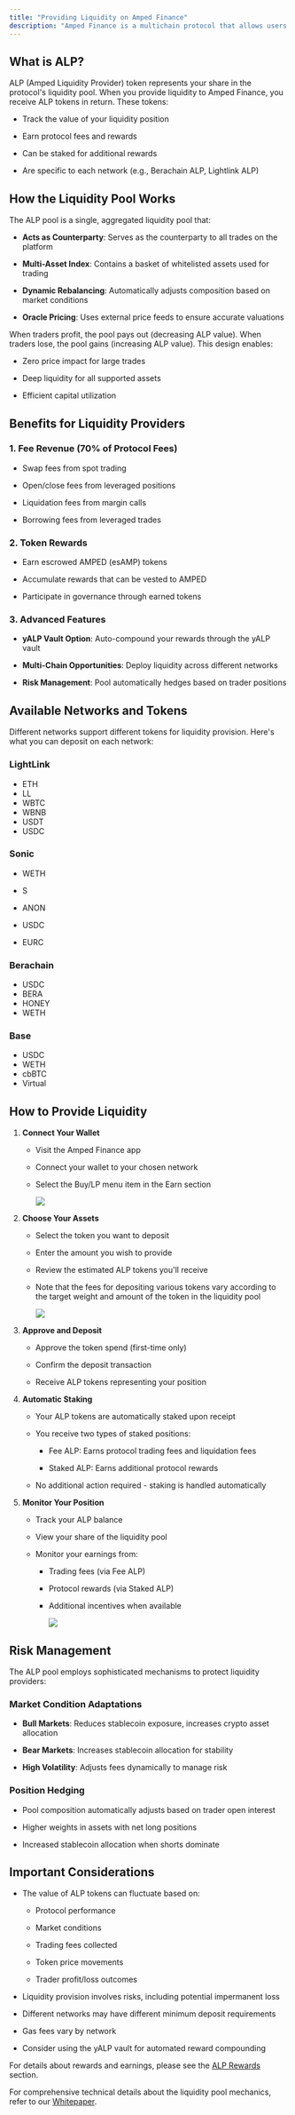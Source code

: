 ```yaml
---
title: "Providing Liquidity on Amped Finance"
description: "Amped Finance is a multichain protocol that allows users to provide liquidity across different networks. By providing liquidity, you become a part of the protocol's liquidity pool and earn rewards through the ALP token."
---
```


## What is ALP?

ALP (Amped Liquidity Provider) token represents your share in the protocol's liquidity pool. When you provide liquidity to Amped Finance, you receive ALP tokens in return. These tokens:

* Track the value of your liquidity position

* Earn protocol fees and rewards

* Can be staked for additional rewards

* Are specific to each network (e.g., Berachain ALP, Lightlink ALP)

## How the Liquidity Pool Works

The ALP pool is a single, aggregated liquidity pool that:

* **Acts as Counterparty**: Serves as the counterparty to all trades on the platform

* **Multi-Asset Index**: Contains a basket of whitelisted assets used for trading

* **Dynamic Rebalancing**: Automatically adjusts composition based on market conditions

* **Oracle Pricing**: Uses external price feeds to ensure accurate valuations

When traders profit, the pool pays out (decreasing ALP value). When traders lose, the pool gains (increasing ALP value). This design enables:

* Zero price impact for large trades

* Deep liquidity for all supported assets

* Efficient capital utilization

## Benefits for Liquidity Providers

### 1. **Fee Revenue (70% of Protocol Fees)**

* Swap fees from spot trading

* Open/close fees from leveraged positions

* Liquidation fees from margin calls

* Borrowing fees from leveraged trades

### 2. **Token Rewards**

* Earn escrowed AMPED (esAMP) tokens

* Accumulate rewards that can be vested to AMPED

* Participate in governance through earned tokens

### 3. **Advanced Features**

* **yALP Vault Option**: Auto-compound your rewards through the yALP vault

* **Multi-Chain Opportunities**: Deploy liquidity across different networks

* **Risk Management**: Pool automatically hedges based on trader positions

## Available Networks and Tokens

Different networks support different tokens for liquidity provision. Here's what you can deposit on each network:

### LightLink

* ETH
* LL
* WBTC
* WBNB
* USDT
* USDC

### Sonic

* WETH

* S
* ANON
* USDC
* EURC

### Berachain

* USDC
* BERA
* HONEY
* WETH

### Base

* USDC
* WETH
* cbBTC
* Virtual

## How to Provide Liquidity

1. **Connect Your Wallet**

   * Visit the Amped Finance app

   * Connect your wallet to your chosen network

   * Select the Buy/LP menu item in the Earn section

     ![](/buy-alp.png)

2. **Choose Your Assets**

   * Select the token you want to deposit

   * Enter the amount you wish to provide

   * Review the estimated ALP tokens you'll receive

   * Note that the fees for depositing various tokens vary according to the target weight and amount of the token in the liquidity pool

     ![](/buy-alp-swap.png)

3. **Approve and Deposit**

   * Approve the token spend (first-time only)

   * Confirm the deposit transaction

   * Receive ALP tokens representing your position

4. **Automatic Staking**

   * Your ALP tokens are automatically staked upon receipt

   * You receive two types of staked positions:

     * Fee ALP: Earns protocol trading fees and liquidation fees

     * Staked ALP: Earns additional protocol rewards

   * No additional action required - staking is handled automatically

5. **Monitor Your Position**

   * Track your ALP balance

   * View your share of the liquidity pool

   * Monitor your earnings from:

     * Trading fees (via Fee ALP)

     * Protocol rewards (via Staked ALP)

     * Additional incentives when available

       ![](/earn-dash.png)

## Risk Management

The ALP pool employs sophisticated mechanisms to protect liquidity providers:

### **Market Condition Adaptations**

* **Bull Markets**: Reduces stablecoin exposure, increases crypto asset allocation

* **Bear Markets**: Increases stablecoin allocation for stability

* **High Volatility**: Adjusts fees dynamically to manage risk

### **Position Hedging**

* Pool composition automatically adjusts based on trader open interest

* Higher weights in assets with net long positions

* Increased stablecoin allocation when shorts dominate

## Important Considerations

* The value of ALP tokens can fluctuate based on:

  * Protocol performance

  * Market conditions

  * Trading fees collected

  * Token price movements

  * Trader profit/loss outcomes

* Liquidity provision involves risks, including potential impermanent loss

* Different networks may have different minimum deposit requirements

* Gas fees vary by network

* Consider using the yALP vault for automated reward compounding

For details about rewards and earnings, please see the [ALP Rewards](/providing-liquidity/alp-rewards) section.

For comprehensive technical details about the liquidity pool mechanics, refer to our [Whitepaper](https://amped.finance/#/whitepaper).
